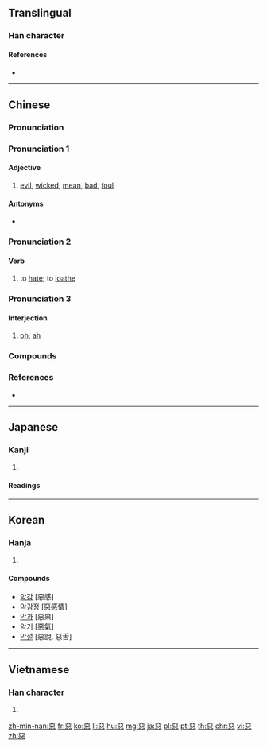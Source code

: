 {{also|悪|恶|亞|噩}}
==Translingual==
{{Han simplified forms|惡|悪|恶}}

===Han character===
{{Han char|rn=61|rad=心|as=08|sn=12|four=10331|canj=MMP|ids=⿱亞心}}

====References====
* {{Han ref|kx=0391.250|dkj=10824|dj=0724.070|hdz=42307.120|uh=60E1|ud=24801|bh=B463|bd=46179}}

----

==Chinese==
{{zh-forms|s=恶}}

===Pronunciation===
{{zh-pron
|h=pfs=ok
|mn=ok/òⁿ/ò͘ⁿ |mna=Taiwanese-The_Vowel_onn.ogg
|w=3u,5oq
|mc=y
|oc=y
|cat=a,v
}}

===Pronunciation 1===
{{zh-pron
|m=è
|c=ok3
|cat=a
}}

====Adjective====
{{zh-adj}}

# [[evil]], [[wicked]], [[mean]], [[bad]], [[foul]]
#: {{zh-l|惡毒|èdú|malicious}}
#: {{zh-usex|他 經常 做 '''惡'''，這 回 終於 犯事 了。|He often does '''bad things''' and has finally been caught.}}

====Antonyms====
* {{zh-l|善}}

===Pronunciation 2===
{{zh-pron
|m=wù
|c=wu3
|cat=v
}}

====Verb====
{{zh-verb}}

# to [[hate]]; to [[loathe]]
#: {{zh-l|厭惡|yànwù|to loathe}}

===Pronunciation 3===
{{zh-pron
|m=wū
|c=wu1
|cat=intj
}}

====Interjection====
{{zh-interj}}

# {{non-gloss definition|used to express surprise}} [[oh]]; [[ah]]

===Compounds===
{{der5
|{{zh-l|惡心}}
|{{zh-l|惡霸}}
|{{zh-l|惡報}}
|{{zh-l|惡變}}
|{{zh-l|惡病質}}
|{{zh-l|惡臭}}
|{{zh-l|惡道}}
|{{zh-l|惡德}}
|{{zh-l|惡鬥}}
|{{zh-l|惡毒}}
|{{zh-l|惡感}}
|{{zh-l|惡狗}}
|{{zh-l|惡貫滿盈}}
|{{zh-l|惡鬼}}
|{{zh-l|惡棍}}
|{{zh-l|惡果}}
|{{zh-l|惡耗}}
|{{zh-l|惡狠狠}}
|{{zh-l|惡狠狠的}}
|{{zh-l|惡化}}
|{{zh-l|惡疾}}
|{{zh-l|惡蹟}}
|{{zh-l|惡口}}
|{{zh-l|惡辣}}
|{{zh-l|惡浪}}
|{{zh-l|惡劣}}
|{{zh-l|惡露|èlù|[[lochia]]}}
|{{zh-l|惡罵}}
|{{zh-l|惡夢}}
|{{zh-l|惡名}}
|{{zh-l|惡名兒}}
|{{zh-l|惡魔}}
|{{zh-l|惡唸}}
|{{zh-l|惡癖}}
|{{zh-l|惡氣}}
|{{zh-l|惡趣}}
|{{zh-l|惡人}}
|{{zh-l|惡煞}}
|{{zh-l|惡少}}
|{{zh-l|惡聲}}
|{{zh-l|惡聲惡氣}}
|{{zh-l|惡水}}
|{{zh-l|惡俗}}
|{{zh-l|惡徒}}
|{{zh-l|惡習}}
|{{zh-l|惡相}}
|{{zh-l|惡心}}
|{{zh-l|惡行}}
|{{zh-l|惡性}}
|{{zh-l|惡性循環}}
|{{zh-l|惡性腫瘤}}
|{{zh-l|惡兇兇}}
|{{zh-l|惡兇兇的}}
|{{zh-l|惡言}}
|{{zh-l|惡言惡語}}
|{{zh-l|惡意}}
|{{zh-l|惡因}}
|{{zh-l|惡語}}
|{{zh-l|惡語中傷}}
|{{zh-l|惡運}}
|{{zh-l|惡戰}}
|{{zh-l|惡仗}}
|{{zh-l|惡濁}}
|{{zh-l|惡阻}}
|{{zh-l|惡作劇}}
|{{zh-l|可惡}}
}}

===References===
* {{thcwd|8366}}

----

==Japanese==

===Kanji===
{{ja-kanji|grade=|rs=心08|style=ky|shin=悪}}

# {{defn|lang=ja|sort=心08}}

====Readings====
{{ja-readings|goon=[[あく]] (aku), [[う]] (u)|kanon=[[あく]] (aku), [[お]] (o)|kun=[[わるい]] (warui)}}

----

==Korean==

===Hanja===
{{ko-hanja|hangeul=[[악]], [[오]]|eumhun=|rv=ak, o|mr=ak, o|y=ak, o}}

# {{defn|lang=ko|sort=心08}}

====Compounds====
* [[악감]] [惡感]
* [[악감정]] [惡感情]
* [[악과]] [惡果]
* [[악기]] [惡氣]
* [[악설]] [惡說, 惡舌]

----

==Vietnamese==

===Han character===
{{vi-hantu|[[ác]], [[ố]]|rs=心08}}

# {{defn|lang=vi|sort=心08}}

[[zh-min-nan:惡]]
[[fr:惡]]
[[ko:惡]]
[[li:惡]]
[[hu:惡]]
[[mg:惡]]
[[ja:惡]]
[[pl:惡]]
[[pt:惡]]
[[th:惡]]
[[chr:惡]]
[[vi:惡]]
[[zh:惡]]